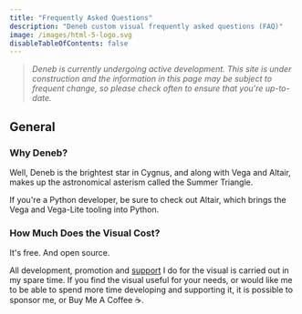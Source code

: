```yaml
---
title: "Frequently Asked Questions"
description: "Deneb custom visual frequently asked questions (FAQ)"
image: /images/html-5-logo.svg
disableTableOfContents: false
---
```



> _Deneb is currently undergoing active development. This site is under construction and the information in this page may be subject to frequent change, so please check often to ensure that you're up-to-date._

## General

### Why Deneb?

Well, Deneb is the brightest star in Cygnus, and along with Vega and Altair, makes up the astronomical asterism called the Summer Triangle.

If you're a Python developer, be sure to check out <OutboundLink href="https://altair-viz.github.io" target="_blank">Altair</OutboundLink>, which brings the Vega and Vega-Lite tooling into Python.

### How Much Does the Visual Cost?

It's free. <OutboundLink href="https://github.com/deneb-viz/deneb-powerbi" target="_blank">And open source</OutboundLink>.

All development, promotion and [support](./support) I do for the visual is carried out in my spare time. If you find the visual useful for your needs, or would like me to be able to spend more time developing and supporting it, <OutboundLink href="https://github.com/sponsors/dm-p" target="_blank">it is possible to sponsor me</OutboundLink>, or <OutboundLink href="https://www.buymeacoffee.com/dmp" target="_blank">Buy Me A Coffee</OutboundLink> ☕.
